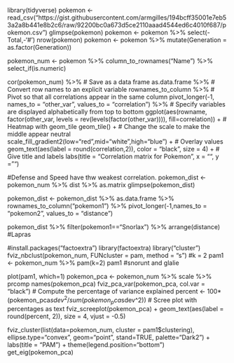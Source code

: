 library(tidyverse)
pokemon <- read_csv("https://gist.githubusercontent.com/armgilles/194bcff35001e7eb53a2a8b441e8b2c6/raw/92200bc0a673d5ce2110aaad4544ed6c4010f687/pokemon.csv")
glimpse(pokemon)
pokemon <- pokemon %>% select(-Total,-'#')
nrow(pokemon)
pokemon <- pokemon %>% 
  mutate(Generation = as.factor(Generation))

pokemon_num <- pokemon %>% 
  column_to_rownames("Name") %>% 
  select_if(is.numeric)

cor(pokemon_num) %>%
  # Save as a data frame
  as.data.frame %>%
  # Convert row names to an explicit variable
  rownames_to_column %>%
  # Pivot so that all correlations appear in the same column
  pivot_longer(-1, names_to = "other_var", values_to = "correlation") %>%
  # Specify variables are displayed alphabetically from top to bottom
  ggplot(aes(rowname, factor(other_var, levels = rev(levels(factor(other_var)))), fill=correlation)) +
  # Heatmap with geom_tile
  geom_tile() +
  # Change the scale to make the middle appear neutral
  scale_fill_gradient2(low="red",mid="white",high="blue") +
  # Overlay values
  geom_text(aes(label = round(correlation,2)), color = "black", size = 4) +
  # Give title and labels
  labs(title = "Correlation matrix for Pokemon", x = "", y = "") 

#Defense and Speed have thw weakest correlation.
pokemon_dist <- pokemon_num %>% 
  dist %>% 
  as.matrix
glimpse(pokemon_dist)

pokemon_dist <- pokemon_dist %>% as.data.frame %>%  rownames_to_column("pokemon1") %>%   pivot_longer(-1,names_to = "pokemon2", values_to = "distance")

pokemon_dist %>% filter(pokemon1=="Snorlax") %>% arrange(distance)
#Lapras

#install.packages("factoextra")
library(factoextra)
library("cluster")
fviz_nbclust(pokemon_num, FUNcluster = pam, method = "s")
#k = 2
pam1 <- pokemon_num %>%
  pam(k=2)
pam1 #snorunt and glalie

plot(pam1, which=1)
pokemon_pca <- pokemon_num %>%
  scale %>%
  prcomp 
names(pokemon_pca)
fviz_pca_var(pokemon_pca, col.var = "black")
# Compute the percentage of variance explained
percent <- 100* (pokemon_pca$sdev^2 / sum(pokemon_pca$sdev^2))
# Scree plot with percentages as text
fviz_screeplot(pokemon_pca) + geom_text(aes(label = round(percent, 2)), size = 4, vjust = -0.5)

fviz_cluster(list(data=pokemon_num, cluster = pam1$clustering),  ellipse.type="convex", geom="point", stand=TRUE, palette="Dark2") + labs(title = "PAM") + theme(legend.position="bottom")
get_eig(pokemon_pca)
